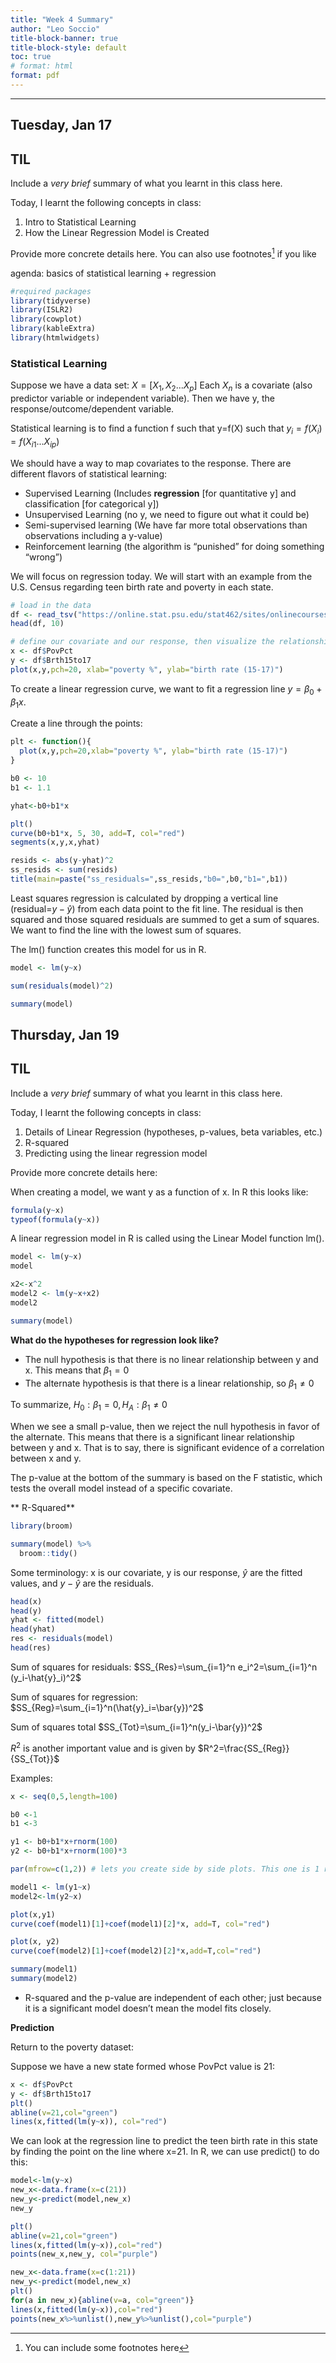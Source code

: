 ```yaml
---
title: "Week 4 Summary"
author: "Leo Soccio"
title-block-banner: true
title-block-style: default
toc: true
# format: html
format: pdf
---
```


------------------------------------------------------------------------

## Tuesday, Jan 17

::: callout-important
## TIL

Include a *very brief* summary of what you learnt in this class here.

Today, I learnt the following concepts in class:

1.  Intro to Statistical Learning
2.  How the Linear Regression Model is Created
:::

Provide more concrete details here. You can also use footnotes[^1] if you like

[^1]: You can include some footnotes here

agenda: basics of statistical learning + regression

```r
#required packages
library(tidyverse)
library(ISLR2)
library(cowplot)
library(kableExtra)
library(htmlwidgets)
```

### Statistical Learning

Suppose we have a data set: $X=[X_1,X_2...X_p]$ Each $X_n$ is a covariate (also predictor variable or independent variable). Then we have y, the response/outcome/dependent variable.

Statistical learning is to find a function f such that y=f(X) such that $y_i=f(X_i)=f(X_{i1} ... X_{ip})$

We should have a way to map covariates to the response. There are different flavors of statistical learning:

-   Supervised Learning (Includes **regression** \[for quantitative y\] and classification \[for categorical y\])
-   Unsupervised Learning (no y, we need to figure out what it could be)
-   Semi-supervised learning (We have far more total observations than observations including a y-value)
-   Reinforcement learning (the algorithm is "punished" for doing something "wrong")

We will focus on regression today. We will start with an example from the U.S. Census regarding teen birth rate and poverty in each state.

```r
# load in the data
df <- read_tsv("https://online.stat.psu.edu/stat462/sites/onlinecourses.science.psu.edu.stat462/files/data/poverty/index.txt")
head(df, 10)
```

```r
# define our covariate and our response, then visualize the relationship
x <- df$PovPct
y <- df$Brth15to17
plot(x,y,pch=20, xlab="poverty %", ylab="birth rate (15-17)")
```

To create a linear regression curve, we want to fit a regression line $y=\beta_0+\beta_1x$.

Create a line through the points:

```r
plt <- function(){
  plot(x,y,pch=20,xlab="poverty %", ylab="birth rate (15-17)")
}

b0 <- 10
b1 <- 1.1

yhat<-b0+b1*x

plt()
curve(b0+b1*x, 5, 30, add=T, col="red")
segments(x,y,x,yhat)

resids <- abs(y-yhat)^2
ss_resids <- sum(resids)
title(main=paste("ss_residuals=",ss_resids,"b0=",b0,"b1=",b1))
```

Least squares regression is calculated by dropping a vertical line (residual=$y-\hat{y}$) from each data point to the fit line. The residual is then squared and those squared residuals are summed to get a sum of squares. We want to find the line with the lowest sum of squares.

The lm() function creates this model for us in R.

```r
model <- lm(y~x)

sum(residuals(model)^2)

summary(model)
```

## Thursday, Jan 19

::: callout-important
## TIL

Include a *very brief* summary of what you learnt in this class here.

Today, I learnt the following concepts in class:

1.  Details of Linear Regression (hypotheses, p-values, beta variables, etc.)
2.  R-squared
3.  Predicting using the linear regression model
:::

Provide more concrete details here:

When creating a model, we want y as a function of x. In R this looks like:

```r
formula(y~x)
typeof(formula(y~x))
```

A linear regression model in R is called using the Linear Model function lm().

```r
model <- lm(y~x)
model

x2<-x^2
model2 <- lm(y~x+x2)
model2

summary(model)
```

**What do the hypotheses for regression look like?**

-   The null hypothesis is that there is no linear relationship between y and x. This means that $\beta_1=0$
-   The alternate hypothesis is that there is a linear relationship, so $\beta_1 \neq0$

To summarize, $H_0: \beta_1=0, H_A:\beta_1\neq0$

When we see a small p-value, then we reject the null hypothesis in favor of the alternate. This means that there is a significant linear relationship between y and x. That is to say, there is significant evidence of a correlation between x and y.

The p-value at the bottom of the summary is based on the F statistic, which tests the overall model instead of a specific covariate.

** R-Squared**

```r
library(broom)

summary(model) %>%
  broom::tidy()
```

Some terminology: x is our covariate, y is our response, $\hat{y}$ are the fitted values, and $y-\hat{y}$ are the residuals.

```r
head(x)
head(y)
yhat <- fitted(model)
head(yhat)
res <- residuals(model)
head(res)
```

Sum of squares for residuals:
$SS_{Res}=\sum_{i=1}^n e_i^2=\sum_{i=1}^n (y_i-\hat{y}_i)^2$

Sum of squares for regression:
$SS_{Reg}=\sum_{i=1}^n(\hat{y}_i=\bar{y})^2$

Sum of squares total
$SS_{Tot}=\sum_{i=1}^n(y_i-\bar{y})^2$

$R^2$ is another important value and is given by $R^2=\frac{SS_{Reg}}{SS_{Tot}}$

Examples:

```r
x <- seq(0,5,length=100)

b0 <-1
b1 <-3

y1 <- b0+b1*x+rnorm(100)
y2 <- b0+b1*x+rnorm(100)*3

par(mfrow=c(1,2)) # lets you create side by side plots. This one is 1 row, 2 cols.

model1 <- lm(y1~x)
model2<-lm(y2~x)

plot(x,y1)
curve(coef(model1)[1]+coef(model1)[2]*x, add=T, col="red")

plot(x, y2)
curve(coef(model2)[1]+coef(model2)[2]*x,add=T,col="red")
```

```r
summary(model1)
summary(model2)
```

* R-squared and the p-value are independent of each other; just because it is a significant model doesn't mean the model fits closely.

**Prediction**

Return to the poverty dataset:

Suppose we have a new state formed whose PovPct value is 21:
```r
x <- df$PovPct
y <- df$Brth15to17
plt()
abline(v=21,col="green")
lines(x,fitted(lm(y~x)), col="red")
```

We can look at the regression line to predict the teen birth rate in this state by finding the point on the line where x=21. In R, we can use predict() to do this:
```r
model<-lm(y~x)
new_x<-data.frame(x=c(21))
new_y<-predict(model,new_x)
new_y
```

```r
plt()
abline(v=21,col="green")
lines(x,fitted(lm(y~x)),col="red")
points(new_x,new_y, col="purple")
```

```r
new_x<-data.frame(x=c(1:21))
new_y<-predict(model,new_x)
plt()
for(a in new_x){abline(v=a, col="green")}
lines(x,fitted(lm(y~x)),col="red")
points(new_x%>%unlist(),new_y%>%unlist(),col="purple")
```


